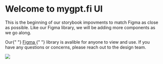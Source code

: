 
<Meta title="Introduction" />

<div className="flex flex-col items-center text-center">
  <h1 style={{ marginBottom: "24px", marginTop: "36px" }}>Welcome to mygpt.fi UI</h1>
  <p>
    This is the beginning of our storybook impovments to match Figma as close as possible. Like our Figma
    library, we will be adding more components as we go along.
  </p>
  <p>
    Our{" "}
    <a href="https://www.figma.com/file/9MOufQNLtdkpnDucmNX10R/%E2%9D%96-Cal-DS" target="_blank">
      Figma
    </a>{" "}
    library is avalible for anyone to view and use. If you have any questions or concerns, please reach out to
    the design team.
  </p>
</div>

<img src="/sb-cover.jpg" />
